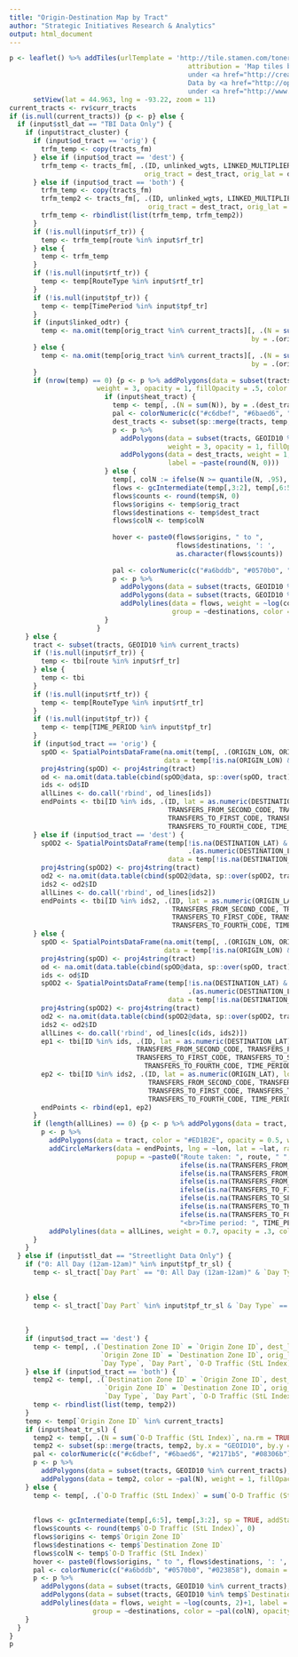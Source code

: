 ```yaml
---
title: "Origin-Destination Map by Tract"
author: "Strategic Initiatives Research & Analytics"
output: html_document
---
```


```r
p <- leaflet() %>% addTiles(urlTemplate = 'http://tile.stamen.com/toner-lite/{z}/{x}/{y}.png',
                                             attribution = 'Map tiles by <a href="http://stamen.com">Stamen Design</a>,
                                             under <a href="http://creativecommons.org/licenses/by/3.0">CC BY 3.0</a>.
                                             Data by <a href="http://openstreetmap.org">OpenStreetMap</a>,
                                             under <a href="http://www.openstreetmap.org/copyright">ODbL</a>.') %>%
      setView(lat = 44.963, lng = -93.22, zoom = 11)
current_tracts <- rv$curr_tracts
if (is.null(current_tracts)) {p <- p} else {
  if (input$stl_dat == "TBI Data Only") {
    if (input$tract_cluster) {
      if (input$od_tract == 'orig') {
        trfm_temp <- copy(tracts_fm)
      } else if (input$od_tract == 'dest') {
        trfm_temp <- tracts_fm[, .(ID, unlinked_wgts, LINKED_MULTIPLIER, dest_tract = orig_tract, dest_lat = orig_lat, dest_lon = orig_lon, 
                                  orig_tract = dest_tract, orig_lat = dest_lat, orig_lon = dest_lon, route, RouteType, TimePeriod)]
      } else if (input$od_tract == 'both') {
        trfm_temp <- copy(tracts_fm)
        trfm_temp2 <- tracts_fm[, .(ID, unlinked_wgts, LINKED_MULTIPLIER, dest_tract = orig_tract, dest_lat = orig_lat, dest_lon = orig_lon, 
                                   orig_tract = dest_tract, orig_lat = dest_lat, orig_lon = dest_lon, route, RouteType, TimePeriod)]
        trfm_temp <- rbindlist(list(trfm_temp, trfm_temp2))
      }
      if (!is.null(input$rf_tr)) {
        temp <- trfm_temp[route %in% input$rf_tr]
      } else {
        temp <- trfm_temp
      }
      if (!is.null(input$rtf_tr)) {
        temp <- temp[RouteType %in% input$rtf_tr]
      }
      if (!is.null(input$tpf_tr)) {
        temp <- temp[TimePeriod %in% input$tpf_tr]
      }
      if (input$linked_odtr) {
        temp <- na.omit(temp[orig_tract %in% current_tracts][, .(N = sum(unlinked_wgts * LINKED_MULTIPLIER)), 
                                                             by = .(orig_tract, orig_lat, orig_lon, dest_tract, dest_lat, dest_lon)][N >= input$ignoreN])
      } else {
        temp <- na.omit(temp[orig_tract %in% current_tracts][, .(N = sum(unlinked_wgts)), 
                                                             by = .(orig_tract, orig_lat, orig_lon, dest_tract, dest_lat, dest_lon)][N >= input$ignoreN])
      }
      if (nrow(temp) == 0) {p <- p %>% addPolygons(data = subset(tracts, GEOID10 %in% current_tracts), 
                      weight = 3, opacity = 1, fillOpacity = .5, color = "black")} else {
                        if (input$heat_tract) {
                          temp <- temp[, .(N = sum(N)), by = .(dest_tract)][, colN := ifelse(N >= quantile(N, .95), quantile(N, .95), N)]
                          pal <- colorNumeric(c("#c6dbef", "#6baed6", "#2171b5", "#08306b"), domain = range(temp$colN))
                          dest_tracts <- subset(sp::merge(tracts, temp, by.x = "GEOID10", by.y = "dest_tract"), !is.na(N))
                          p <- p %>%
                            addPolygons(data = subset(tracts, GEOID10 %in% current_tracts), 
                                        weight = 3, opacity = 1, fillOpacity = .5, color = "black") %>%
                            addPolygons(data = dest_tracts, weight = 1, opacity = 1, fillOpacity = .7, color = ~pal(colN), 
                                        label = ~paste(round(N, 0)))
                        } else {
                          temp[, colN := ifelse(N >= quantile(N, .95), quantile(N, .95), N)]
                          flows <- gcIntermediate(temp[,3:2], temp[,6:5], sp = TRUE, addStartEnd = TRUE)
                          flows$counts <- round(temp$N, 0)
                          flows$origins <- temp$orig_tract
                          flows$destinations <- temp$dest_tract
                          flows$colN <- temp$colN
        
                          hover <- paste0(flows$origins, " to ", 
                                          flows$destinations, ': ', 
                                          as.character(flows$counts))
        
                          pal <- colorNumeric(c("#a6bddb", "#0570b0", "#023858"), domain = range(temp$colN))
                          p <- p %>% 
                            addPolygons(data = subset(tracts, GEOID10 %in% temp$dest_tract), weight = 1, opacity = 1, fillOpacity = .2, color = "#008144") %>%
                            addPolygons(data = subset(tracts, GEOID10 %in% temp$orig_tract), weight = 1, opacity = 1, fillOpacity = .2, color = "#ED1B2E") %>%
                            addPolylines(data = flows, weight = ~log(counts, 2)+1, label = hover, 
                                         group = ~destinations, color = ~pal(colN), opacity = 1)
                        }
                      }
    } else {
      tract <- subset(tracts, GEOID10 %in% current_tracts)
      if (!is.null(input$rf_tr)) {
        temp <- tbi[route %in% input$rf_tr]
      } else {
        temp <- tbi
      }
      if (!is.null(input$rtf_tr)) {
        temp <- temp[RouteType %in% input$rtf_tr]
      }
      if (!is.null(input$tpf_tr)) {
        temp <- temp[TIME_PERIOD %in% input$tpf_tr]
      }
      if (input$od_tract == 'orig') {
        spOD <- SpatialPointsDataFrame(na.omit(temp[, .(ORIGIN_LON, ORIGIN_LAT)]),
                                       data = temp[!is.na(ORIGIN_LON) & !is.na(ORIGIN_LAT), .(ID)])
        proj4string(spOD) <- proj4string(tract)
        od <- na.omit(data.table(cbind(spOD@data, sp::over(spOD, tract))))
        ids <- od$ID
        allLines <- do.call('rbind', od_lines[ids])
        endPoints <- tbi[ID %in% ids, .(ID, lat = as.numeric(DESTINATION_LAT), lon = as.numeric(DESTINATION_LON), TRANSFERS_FROM_FIRST_CODE, 
                                        TRANSFERS_FROM_SECOND_CODE, TRANSFERS_FROM_THIRD_CODE, TRANSFERS_FROM_FOURTH_CODE, 
                                        TRANSFERS_TO_FIRST_CODE, TRANSFERS_TO_SECOND_CODE, TRANSFERS_TO_THIRD_CODE, 
                                        TRANSFERS_TO_FOURTH_CODE, TIME_PERIOD, route)]
      } else if (input$od_tract == 'dest') {
        spOD2 <- SpatialPointsDataFrame(temp[!is.na(DESTINATION_LAT) & !is.na(DESTINATION_LON),
                                             .(as.numeric(DESTINATION_LON), as.numeric(DESTINATION_LAT))], 
                                        data = temp[!is.na(DESTINATION_LAT) & !is.na(DESTINATION_LON), .(ID)])
        proj4string(spOD2) <- proj4string(tract)
        od2 <- na.omit(data.table(cbind(spOD2@data, sp::over(spOD2, tract))))
        ids2 <- od2$ID
        allLines <- do.call('rbind', od_lines[ids2])
        endPoints <- tbi[ID %in% ids2, .(ID, lat = as.numeric(ORIGIN_LAT), lon = as.numeric(ORIGIN_LON), TRANSFERS_FROM_FIRST_CODE, 
                                         TRANSFERS_FROM_SECOND_CODE, TRANSFERS_FROM_THIRD_CODE, TRANSFERS_FROM_FOURTH_CODE, 
                                         TRANSFERS_TO_FIRST_CODE, TRANSFERS_TO_SECOND_CODE, TRANSFERS_TO_THIRD_CODE, 
                                         TRANSFERS_TO_FOURTH_CODE, TIME_PERIOD, route)]
      } else {
        spOD <- SpatialPointsDataFrame(na.omit(temp[, .(ORIGIN_LON, ORIGIN_LAT)]),
                                       data = temp[!is.na(ORIGIN_LON) & !is.na(ORIGIN_LAT), .(ID)])
        proj4string(spOD) <- proj4string(tract)
        od <- na.omit(data.table(cbind(spOD@data, sp::over(spOD, tract))))
        ids <- od$ID
        spOD2 <- SpatialPointsDataFrame(temp[!is.na(DESTINATION_LAT) & !is.na(DESTINATION_LON),
                                             .(as.numeric(DESTINATION_LON), as.numeric(DESTINATION_LAT))], 
                                        data = temp[!is.na(DESTINATION_LAT) & !is.na(DESTINATION_LON), .(ID)])
        proj4string(spOD2) <- proj4string(tract)
        od2 <- na.omit(data.table(cbind(spOD2@data, sp::over(spOD2, tract))))
        ids2 <- od2$ID
        allLines <- do.call('rbind', od_lines[c(ids, ids2)])
        ep1 <- tbi[ID %in% ids, .(ID, lat = as.numeric(DESTINATION_LAT), lon = as.numeric(DESTINATION_LON), TRANSFERS_FROM_FIRST_CODE, 
                                TRANSFERS_FROM_SECOND_CODE, TRANSFERS_FROM_THIRD_CODE, TRANSFERS_FROM_FOURTH_CODE, 
                                TRANSFERS_TO_FIRST_CODE, TRANSFERS_TO_SECOND_CODE, TRANSFERS_TO_THIRD_CODE, 
                                  TRANSFERS_TO_FOURTH_CODE, TIME_PERIOD, route)]
        ep2 <- tbi[ID %in% ids2, .(ID, lat = as.numeric(ORIGIN_LAT), lon = as.numeric(ORIGIN_LON), TRANSFERS_FROM_FIRST_CODE, 
                                   TRANSFERS_FROM_SECOND_CODE, TRANSFERS_FROM_THIRD_CODE, TRANSFERS_FROM_FOURTH_CODE, 
                                   TRANSFERS_TO_FIRST_CODE, TRANSFERS_TO_SECOND_CODE, TRANSFERS_TO_THIRD_CODE, 
                                   TRANSFERS_TO_FOURTH_CODE, TIME_PERIOD, route)]
        endPoints <- rbind(ep1, ep2)
      }
      if (length(allLines) == 0) {p <- p %>% addPolygons(data = tract, color = "#ED1B2E", opacity = 0.5, weight = 1)} else {
        p <- p %>% 
          addPolygons(data = tract, color = "#ED1B2E", opacity = 0.5, weight = 1, layerId = ~paste0("tract", GEOID10)) %>%
          addCircleMarkers(data = endPoints, lng = ~lon, lat = ~lat, radius = 4, opacity = .7, weight = 1, color = "#0053A0", 
                           popup = ~paste0("Route taken: ", route, " ", ifelse(is.na(TRANSFERS_FROM_FIRST_CODE), "", TRANSFERS_FROM_FIRST_CODE), " ", 
                                           ifelse(is.na(TRANSFERS_FROM_SECOND_CODE), "", TRANSFERS_FROM_SECOND_CODE), " ", 
                                           ifelse(is.na(TRANSFERS_FROM_THIRD_CODE), "", TRANSFERS_FROM_THIRD_CODE), " ", 
                                           ifelse(is.na(TRANSFERS_FROM_FOURTH_CODE), "", TRANSFERS_FROM_FOURTH_CODE), " ",
                                           ifelse(is.na(TRANSFERS_TO_FIRST_CODE), "", TRANSFERS_TO_FIRST_CODE), " ", 
                                           ifelse(is.na(TRANSFERS_TO_SECOND_CODE), "", TRANSFERS_TO_SECOND_CODE), " ", 
                                           ifelse(is.na(TRANSFERS_TO_THIRD_CODE), "", TRANSFERS_TO_THIRD_CODE), " ", 
                                           ifelse(is.na(TRANSFERS_TO_FOURTH_CODE), "", TRANSFERS_TO_FOURTH_CODE),
                                           "<br>Time period: ", TIME_PERIOD), layerId = ~paste0("dest", ID)) %>%
          addPolylines(data = allLines, weight = 0.7, opacity = .3, color = "#0053A0")
      }
    }
  } else if (input$stl_dat == "Streetlight Data Only") {
    if ("0: All Day (12am-12am)" %in% input$tpf_tr_sl) {
      temp <- sl_tract[`Day Part` == "0: All Day (12am-12am)" & `Day Type` == input$dtf_tr_sl, .(`Destination Zone ID`, dest_lat, dest_lon, 
                                                                                                 `Origin Zone ID`, orig_lat, orig_lon, 
                                                                                                 `Day Type`, `Day Part`, `O-D Traffic (StL Index)`)]
    } else {
      temp <- sl_tract[`Day Part` %in% input$tpf_tr_sl & `Day Type` == input$dtf_tr_sl, .(`Destination Zone ID`, dest_lat, dest_lon, 
                                                                                          `Origin Zone ID`, orig_lat, orig_lon, 
                                                                                          `Day Type`, `Day Part`, `O-D Traffic (StL Index)`)]
    }
    if (input$od_tract == 'dest') {
      temp <- temp[, .(`Destination Zone ID` = `Origin Zone ID`, dest_lat = orig_lat, dest_lon = orig_lon, 
                       `Origin Zone ID` = `Destination Zone ID`, orig_lat = dest_lat, orig_lon = dest_lon,
                       `Day Type`, `Day Part`, `O-D Traffic (StL Index)`)]
    } else if (input$od_tract == 'both') {
      temp2 <- temp[, .(`Destination Zone ID` = `Origin Zone ID`, dest_lat = orig_lat, dest_lon = orig_lon, 
                        `Origin Zone ID` = `Destination Zone ID`, orig_lat = dest_lat, orig_lon = dest_lon,
                        `Day Type`, `Day Part`, `O-D Traffic (StL Index)`)]
      temp <- rbindlist(list(temp, temp2))
    }
    temp <- temp[`Origin Zone ID` %in% current_tracts]
    if (input$heat_tr_sl) {
      temp2 <- temp[, .(N = sum(`O-D Traffic (StL Index)`, na.rm = TRUE)), by = .(`Destination Zone ID`)]
      temp2 <- subset(sp::merge(tracts, temp2, by.x = "GEOID10", by.y = "Destination Zone ID"), !is.na(N))
      pal <- colorNumeric(c("#c6dbef", "#6baed6", "#2171b5", "#08306b"), domain = range(temp2$N))
      p <- p %>%
        addPolygons(data = subset(tracts, GEOID10 %in% current_tracts), weight = 3, fillOpacity = .5, opacity = 1, color = 'black') %>% 
        addPolygons(data = temp2, color = ~pal(N), weight = 1, fillOpacity = .7, opacity = 1, label = ~paste("Estimated: ", N))
    } else {
      temp <- temp[, .(`O-D Traffic (StL Index)` = sum(`O-D Traffic (StL Index)`)), by = .(`Origin Zone ID`, orig_lat, orig_lon,
                                                                                           `Destination Zone ID`, dest_lat, dest_lon, 
                                                                                           `Day Type`, `Day Part`)]
      flows <- gcIntermediate(temp[,6:5], temp[,3:2], sp = TRUE, addStartEnd = TRUE)
      flows$counts <- round(temp$`O-D Traffic (StL Index)`, 0)
      flows$origins <- temp$`Origin Zone ID`
      flows$destinations <- temp$`Destination Zone ID`
      flows$colN <- temp$`O-D Traffic (StL Index)`
      hover <- paste0(flows$origins, " to ", flows$destinations, ': ', as.character(flows$counts))
      pal <- colorNumeric(c("#a6bddb", "#0570b0", "#023858"), domain = range(temp$`O-D Traffic (StL Index)`))
      p <- p %>%
        addPolygons(data = subset(tracts, GEOID10 %in% current_tracts), weight = 1, opacity = 1, fillOpacity = .2, color = "#ED1B2E") %>%
        addPolygons(data = subset(tracts, GEOID10 %in% temp$`Destination Zone ID`), weight = 1, opacity = 1, fillOpacity = .2, color = "#008144") %>%
        addPolylines(data = flows, weight = ~log(counts, 2)+1, label = hover, 
                     group = ~destinations, color = ~pal(colN), opacity = 1)
    }
  }
}
p
```